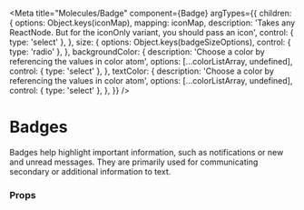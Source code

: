 



<Meta
  title="Molecules/Badge"
  component={Badge}
  argTypes={{
    children: {
      options: Object.keys(iconMap),
      mapping: iconMap,
      description: 'Takes any ReactNode. But for the iconOnly variant, you should pass an icon',
      control: { type: 'select' },
    },
    size: {
      options: Object.keys(badgeSizeOptions),
      control: { type: 'radio' },
    },
    backgroundColor: {
      description: 'Choose a color by referencing the values in color atom',
      options: [...colorListArray, undefined],
      control: { type: 'select' },
    },
    textColor: {
      description: 'Choose a color by referencing the values in color atom',
      options: [...colorListArray, undefined],
      control: { type: 'select' },
    },
  }}
/>

# Badges

Badges help highlight important information, such as notifications or new and unread messages. They are primarily used
for communicating secondary or additional information to text.

<Canvas>
  <Story name="Icon Only" story={stories.iconOnlyBadge} />
</Canvas>

### Props

<ArgsTable story="Icon Only" />
